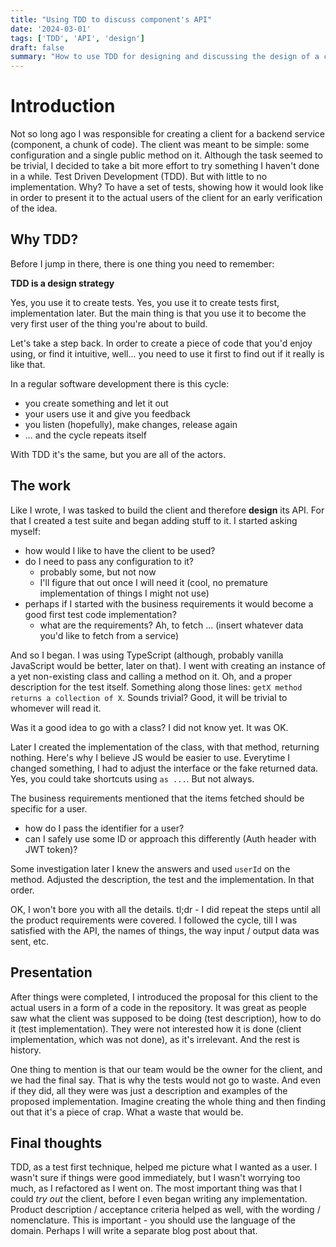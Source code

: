 ```yaml
---
title: "Using TDD to discuss component's API"
date: '2024-03-01'
tags: ['TDD', 'API', 'design']
draft: false
summary: "How to use TDD for designing and discussing the design of a component's API."
---
```


# Introduction

Not so long ago I was responsible for creating a client for a backend service (component, a chunk of code).
The client was meant to be simple: some configuration and a single public method on it. Although the task seemed to be
trivial, I decided to take a bit more effort to try something I haven't done in a while. Test Driven Development (TDD).
But with little to no implementation. Why? To have a set of tests, showing how it would look like in order to present it
to the actual users of the client for an early verification of the idea.

## Why TDD?

Before I jump in there, there is one thing you need to remember:

**TDD is a design strategy**

Yes, you use it to create tests. Yes, you use it to create tests first, implementation later. But the main thing is that
you use it to become the very first user of the thing you're about to build.

Let's take a step back. In order to create a piece of code that you'd enjoy using, or find it intuitive,
well... you need to use it first to find out if it really is like that.

In a regular software development there is this cycle:

- you create something and let it out
- your users use it and give you feedback
- you listen (hopefully), make changes, release again
- ... and the cycle repeats itself

With TDD it's the same, but you are all of the actors.

## The work

Like I wrote, I was tasked to build the client and therefore **design** its API. For that I created a test suite
and began adding stuff to it. I started asking myself:

- how would I like to have the client to be used?
- do I need to pass any configuration to it?
  - probably some, but not now
  - I'll figure that out once I will need it (cool, no premature implementation of things I might not use)
- perhaps if I started with the business requirements it would become a good first test code implementation?
  - what are the requirements? Ah, to fetch ... (insert whatever data you'd like to fetch from a service)

And so I began. I was using TypeScript (although, probably vanilla JavaScript would be better, later on that).
I went with creating an instance of a yet non-existing class and calling a method on it. Oh, and a proper description
for the test itself. Something along those lines: `getX method returns a collection of X`. Sounds trivial? Good, it will
be trivial to whomever will read it.

Was it a good idea to go with a class? I did not know yet. It was OK.

Later I created the implementation of the class, with that method, returning nothing. Here's why I believe JS would be
easier to use. Everytime I changed something, I had to adjust the interface or the fake returned data. Yes, you could
take shortcuts using `as ...`. But not always.

The business requirements mentioned that the items fetched should be specific for a user.

- how do I pass the identifier for a user?
- can I safely use some ID or approach this differently (Auth header with JWT token)?

Some investigation later I knew the answers and used `userId` on the method. Adjusted the description, the test and the
implementation. In that order.

OK, I won't bore you with all the details. tl;dr - I did repeat the steps until all the product requirements were covered.
I followed the cycle, till I was satisfied with the API, the names of things, the way input / output data was sent, etc.

## Presentation

After things were completed, I introduced the proposal for this client to the actual users in a form of a code in the repository.
It was great as people saw what the client was supposed to be doing (test description), how to do it (test implementation).
They were not interested how it is done (client implementation, which was not done), as it's irrelevant.
And the rest is history.

One thing to mention is that our team would be the owner for the client, and we had the final say. That is why the tests
would not go to waste. And even if they did, all they were was just a description and examples of the proposed implementation.
Imagine creating the whole thing and then finding out that it's a piece of crap. What a waste that would be.

## Final thoughts

TDD, as a test first technique, helped me picture what I wanted as a user. I wasn't sure if things were good immediately,
but I wasn't worrying too much, as I refactored as I went on. The most important thing was that I could _try out_ the
client, before I even began writing any implementation. Product description / acceptance criteria helped as well, with
the wording / nomenclature. This is important - you should use the language of the domain. Perhaps I will write a separate
blog post about that.
